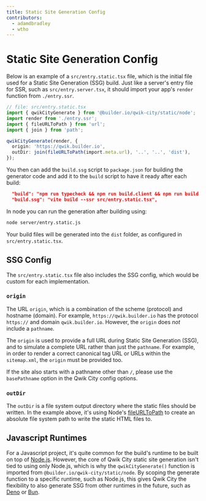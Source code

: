 ```yaml
---
title: Static Site Generation Config
contributors:
  - adamdbradley
  - wtho
---
```


# Static Site Generation Config

Below is an example of a `src/entry.static.tsx` file, which is the initial file used for a Static Site Generation (SSG) build. Just like a server's entry file for SSR, such as `src/entry.server.tsx`, it should import your app's `render` function from `./entry.ssr`.

```typescript
// file: src/entry.static.tsx
import { qwikCityGenerate } from '@builder.io/qwik-city/static/node';
import render from './entry.ssr';
import { fileURLToPath } from 'url';
import { join } from 'path';

qwikCityGenerate(render, {
  origin: 'https://qwik.builder.io',
  outDir: join(fileURLToPath(import.meta.url), '..', '..', 'dist'),
});
```

You then can add the `build.ssg` script to `package.json` for building the generator code and add it to the `build` script to have it ready after each build:

```json
  "build": "npm run typecheck && npm run build.client && npm run build.ssr && npm run build.ssg",
  "build.ssg": "vite build --ssr src/entry.static.tsx",
```

In node you can run the generation after building using:
```bash
node server/entry.static.js
```

Your build files will be generated into the `dist` folder, as configured in `src/entry.static.tsx`.

## SSG Config

The `src/entry.static.tsx` file also includes the SSG config, which would be custom for each implementation.

### `origin`

The URL `origin`, which is a combination of the scheme (protocol) and hostname (domain).
For example, `https://qwik.builder.io` has the protocol `https://` and domain `qwik.builder.io`.
However, the `origin` does _not_ include a `pathname`.

The `origin` is used to provide a full URL during Static Site Generation (SSG), and to
simulate a complete URL rather than just the `pathname`. For example, in order to
render a correct canonical tag URL or URLs within the `sitemap.xml`, the `origin` must
be provided too.

If the site also starts with a pathname other than `/`, please use the `basePathname`
option in the Qwik City config options.

### `outDir`

The `outDir` is a file system output directory where the static files should be written. In the example above, it's using Node's [fileURLToPath](https://nodejs.org/api/url.html#urlfileurltopathurl) to create an absolute file system path to write the static HTML files to.

## Javascript Runtimes

For a Javascript project, it's quite common for the build's runtime to be built on top of [Node.js](https://nodejs.org/en/docs/). However, the core of Qwik City static site generation isn't tied to using only Node.js, which is why the `qwikCityGenerate()` function is imported from `@builder.io/qwik-city/static/node`. By scoping the generate function to a specific runtime, such as Node.js, this gives Qwik City the flexibility to also generate SSG from other runtimes in the future, such as [Deno](https://deno.land/) or [Bun](https://bun.sh/).
